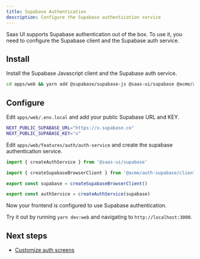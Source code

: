 ```yaml
---
title: Supabase Authentication
description: Configure the Supabase authentication service
---
```


Saas UI supports Supabase authentication out of the box. To use it, you need to configure the Supabase client and the Supabase auth service.

## Install

Install the Supabase Javascript client and the Supabase auth service.

```bash
cd apps/web && yarn add @supabase/supabase-js @saas-ui/supabase @acme/auth-supabase
```

## Configure

Edit `apps/web/.env.local` and add your public Supabase URL and KEY.

```bash
NEXT_PUBLIC_SUPABASE_URL="https://x.supabase.co"
NEXT_PUBLIC_SUPABASE_KEY="x"
```

Edit `apps/web/features/auth/auth-service` and create the supabase authentication service.

```js
import { createAuthService } from '@saas-ui/supabase'

import { createSupabaseBrowserClient } from '@acme/auth-supabase/client'

export const supabase = createSupabaseBrowserClient()

export const authService = createAuthService(supabase)
```

Now your frontend is configured to use Supabase authentication.

Try it out by running `yarn dev:web` and navigating to `http://localhost:3000`.

## Next steps

- [Customize auth screens](/docs/nextjs-starterkit/authentication/customize-auth-screens)
